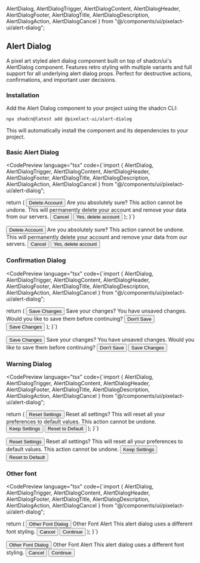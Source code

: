   AlertDialog,
  AlertDialogTrigger,
  AlertDialogContent,
  AlertDialogHeader,
  AlertDialogFooter,
  AlertDialogTitle,
  AlertDialogDescription,
  AlertDialogAction,
  AlertDialogCancel
} from "@/components/ui/pixelact-ui/alert-dialog";

## Alert Dialog

A pixel art styled alert dialog component built on top of shadcn/ui's AlertDialog component. Features retro styling with multiple variants and full support for all underlying alert dialog props. Perfect for destructive actions, confirmations, and important user decisions.

### Installation

Add the Alert Dialog component to your project using the shadcn CLI:

```bash
npx shadcn@latest add @pixelact-ui/alert-dialog
```

This will automatically install the component and its dependencies to your project.

### Basic Alert Dialog

<CodePreview 
  language="tsx"
  code={`import { 
  AlertDialog, 
  AlertDialogTrigger, 
  AlertDialogContent, 
  AlertDialogHeader, 
  AlertDialogFooter, 
  AlertDialogTitle, 
  AlertDialogDescription,
  AlertDialogAction,
  AlertDialogCancel
} from "@/components/ui/pixelact-ui/alert-dialog";

  return (
    <AlertDialog>
      <AlertDialogTrigger asChild>
        <Button variant="destructive">Delete Account</Button>
      </AlertDialogTrigger>
      <AlertDialogContent>
        <AlertDialogHeader>
          <AlertDialogTitle>Are you absolutely sure?</AlertDialogTitle>
          <AlertDialogDescription>
            This action cannot be undone. This will permanently delete your
            account and remove your data from our servers.
          </AlertDialogDescription>
        </AlertDialogHeader>
        <AlertDialogFooter>
          <AlertDialogCancel asChild>
            <Button variant="link">Cancel</Button>
          </AlertDialogCancel>
          <AlertDialogAction asChild>
            <Button variant="destructive">Yes, delete account</Button>
          </AlertDialogAction>
        </AlertDialogFooter>
      </AlertDialogContent>
    </AlertDialog>
  );
}`}
>
  <AlertDialog>
    <AlertDialogTrigger asChild>
      <Button variant="destructive" className="w-fit">Delete Account</Button>
    </AlertDialogTrigger>
    <AlertDialogContent>
      <AlertDialogHeader>
        <AlertDialogTitle>Are you absolutely sure?</AlertDialogTitle>
        <AlertDialogDescription>
          This action cannot be undone. This will permanently delete your
          account and remove your data from our servers.
        </AlertDialogDescription>
      </AlertDialogHeader>
      <AlertDialogFooter>
        <AlertDialogCancel asChild>
          <Button variant="link">Cancel</Button>
        </AlertDialogCancel>
        <AlertDialogAction asChild>
          <Button variant="destructive">Yes, delete account</Button>
        </AlertDialogAction>
      </AlertDialogFooter>
    </AlertDialogContent>
  </AlertDialog>
</CodePreview>

### Confirmation Dialog

<CodePreview 
  language="tsx"
  code={`import { 
  AlertDialog, 
  AlertDialogTrigger, 
  AlertDialogContent, 
  AlertDialogHeader, 
  AlertDialogFooter, 
  AlertDialogTitle, 
  AlertDialogDescription,
  AlertDialogAction,
  AlertDialogCancel
} from "@/components/ui/pixelact-ui/alert-dialog";

  return (
    <AlertDialog>
      <AlertDialogTrigger asChild>
        <Button>Save Changes</Button>
      </AlertDialogTrigger>
      <AlertDialogContent>
        <AlertDialogHeader>
          <AlertDialogTitle>Save your changes?</AlertDialogTitle>
          <AlertDialogDescription>
            You have unsaved changes. Would you like to save them before continuing?
          </AlertDialogDescription>
        </AlertDialogHeader>
        <AlertDialogFooter>
          <AlertDialogCancel asChild>
            <Button variant="link">Don't Save</Button>
          </AlertDialogCancel>
          <AlertDialogAction asChild>
            <Button variant="success">Save Changes</Button>
          </AlertDialogAction>
        </AlertDialogFooter>
      </AlertDialogContent>
    </AlertDialog>
  );
}`}
>
  <AlertDialog>
    <AlertDialogTrigger asChild>
      <Button className="w-fit">Save Changes</Button>
    </AlertDialogTrigger>
    <AlertDialogContent>
      <AlertDialogHeader>
        <AlertDialogTitle>Save your changes?</AlertDialogTitle>
        <AlertDialogDescription>
          You have unsaved changes. Would you like to save them before continuing?
        </AlertDialogDescription>
      </AlertDialogHeader>
      <AlertDialogFooter>
        <AlertDialogCancel asChild>
          <Button variant="link">Don't Save</Button>
        </AlertDialogCancel>
        <AlertDialogAction asChild>
          <Button variant="success">Save Changes</Button>
        </AlertDialogAction>
      </AlertDialogFooter>
    </AlertDialogContent>
  </AlertDialog>
</CodePreview>

### Warning Dialog

<CodePreview 
  language="tsx"
  code={`import { 
  AlertDialog, 
  AlertDialogTrigger, 
  AlertDialogContent, 
  AlertDialogHeader, 
  AlertDialogFooter, 
  AlertDialogTitle, 
  AlertDialogDescription,
  AlertDialogAction,
  AlertDialogCancel
} from "@/components/ui/pixelact-ui/alert-dialog";

  return (
    <AlertDialog>
      <AlertDialogTrigger asChild>
        <Button variant="warning">Reset Settings</Button>
      </AlertDialogTrigger>
      <AlertDialogContent>
        <AlertDialogHeader>
          <AlertDialogTitle>Reset all settings?</AlertDialogTitle>
          <AlertDialogDescription>
            This will reset all your preferences to default values. 
            This action cannot be undone.
          </AlertDialogDescription>
        </AlertDialogHeader>
        <AlertDialogFooter>
          <AlertDialogCancel asChild>
            <Button variant="link">Keep Settings</Button>
          </AlertDialogCancel>
          <AlertDialogAction asChild>
            <Button variant="warning">Reset to Default</Button>
          </AlertDialogAction>
        </AlertDialogFooter>
      </AlertDialogContent>
    </AlertDialog>
  );
}`}
>
  <AlertDialog>
    <AlertDialogTrigger asChild>
      <Button variant="warning" className="w-fit">Reset Settings</Button>
    </AlertDialogTrigger>
    <AlertDialogContent>
      <AlertDialogHeader>
        <AlertDialogTitle>Reset all settings?</AlertDialogTitle>
        <AlertDialogDescription>
          This will reset all your preferences to default values. 
          This action cannot be undone.
        </AlertDialogDescription>
      </AlertDialogHeader>
      <AlertDialogFooter>
        <AlertDialogCancel asChild>
          <Button variant="link">Keep Settings</Button>
        </AlertDialogCancel>
        <AlertDialogAction asChild>
          <Button variant="warning">Reset to Default</Button>
        </AlertDialogAction>
      </AlertDialogFooter>
    </AlertDialogContent>
  </AlertDialog>
</CodePreview>

### Other font

<CodePreview 
  language="tsx"
  code={`import { 
  AlertDialog, 
  AlertDialogTrigger, 
  AlertDialogContent, 
  AlertDialogHeader, 
  AlertDialogFooter, 
  AlertDialogTitle, 
  AlertDialogDescription,
  AlertDialogAction,
  AlertDialogCancel
} from "@/components/ui/pixelact-ui/alert-dialog";

  return (
    <AlertDialog>
      <AlertDialogTrigger asChild>
        <Button>Other Font Dialog</Button>
      </AlertDialogTrigger>
      <AlertDialogContent font="normal">
        <AlertDialogHeader>
          <AlertDialogTitle>Other Font Alert</AlertDialogTitle>
          <AlertDialogDescription>
            This alert dialog uses a different font styling.
          </AlertDialogDescription>
        </AlertDialogHeader>
        <AlertDialogFooter>
          <AlertDialogCancel asChild>
            <Button variant="link">Cancel</Button>
          </AlertDialogCancel>
          <AlertDialogAction asChild>
            <Button>Continue</Button>
          </AlertDialogAction>
        </AlertDialogFooter>
      </AlertDialogContent>
    </AlertDialog>
  );
}`}
>
  <AlertDialog>
    <AlertDialogTrigger asChild>
      <Button className="w-fit">Other Font Dialog</Button>
    </AlertDialogTrigger>
    <AlertDialogContent font="normal">
      <AlertDialogHeader>
        <AlertDialogTitle>Other Font Alert</AlertDialogTitle>
        <AlertDialogDescription>
          This alert dialog uses a different font styling.
        </AlertDialogDescription>
      </AlertDialogHeader>
      <AlertDialogFooter>
        <AlertDialogCancel asChild>
          <Button variant="link">Cancel</Button>
        </AlertDialogCancel>
        <AlertDialogAction asChild>
          <Button>Continue</Button>
        </AlertDialogAction>
      </AlertDialogFooter>
    </AlertDialogContent>
  </AlertDialog>
</CodePreview>
